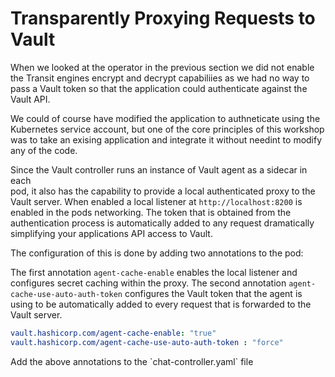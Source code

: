 # Transparently Proxying Requests to Vault

When we looked at the operator in the previous section we did not enable the
Transit engines encrypt and decrypt capabiliies as we had no way to pass a
Vault token so that the application could authenticate against the Vault API.

We could of course have modified the application to authneticate using the
Kubernetes service account, but one of the core principles of this workshop
was to take an exising application and integrate it without needint to modify 
any of the code.

Since the Vault controller runs an instance of Vault agent as a sidecar in each  
pod, it also has the capability to provide a local authenticated proxy to the Vault
server.  When enabled a local listener at `http://localhost:8200` is enabled in the 
pods networking. The token that is obtained from the authentication process is 
automatically added to any request dramatically simplifying your applications
API access to Vault.

The configuration of this is done by adding two annotations to the pod:

The first annotation `agent-cache-enable` enables the local listener and configures
secret caching within the proxy.  The second annotation `agent-cache-use-auto-auth-token`
configures the Vault token that the agent is using to be automatically added to
every request that is forwarded to the Vault server.

```yaml
vault.hashicorp.com/agent-cache-enable: "true"
vault.hashicorp.com/agent-cache-use-auto-auth-token : "force"
```

<Task id="add_annotations_5">
Add the above annotations to the `chat-controller.yaml` file
</Task>

